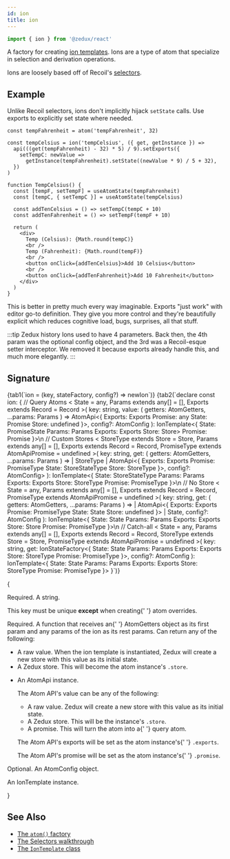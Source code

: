 ```yaml
---
id: ion
title: ion
---
```



```ts
import { ion } from '@zedux/react'
```

A factory for creating [ion templates](../classes/IonTemplate). Ions are a type of atom that specialize in selection and derivation operations.

Ions are loosely based off of Recoil's [selectors](https://recoiljs.org/docs/api-reference/core/selector).

## Example

Unlike Recoil selectors, ions don't implicitly hijack `setState` calls. Use exports to explicitly set state where needed.

```tsx live ecosystemId=ion/example resultVar=TempCelsius
const tempFahrenheit = atom('tempFahrenheit', 32)

const tempCelsius = ion('tempCelsius', ({ get, getInstance }) =>
  api(((get(tempFahrenheit) - 32) * 5) / 9).setExports({
    setTempC: newValue =>
      getInstance(tempFahrenheit).setState((newValue * 9) / 5 + 32),
  })
)

function TempCelsius() {
  const [tempF, setTempF] = useAtomState(tempFahrenheit)
  const [tempC, { setTempC }] = useAtomState(tempCelsius)

  const addTenCelsius = () => setTempC(tempC + 10)
  const addTenFahrenheit = () => setTempF(tempF + 10)

  return (
    <div>
      Temp (Celsius): {Math.round(tempC)}
      <br />
      Temp (Fahrenheit): {Math.round(tempF)}
      <br />
      <button onClick={addTenCelsius}>Add 10 Celsius</button>
      <br />
      <button onClick={addTenFahrenheit}>Add 10 Fahrenheit</button>
    </div>
  )
}
```

This is better in pretty much every way imaginable. Exports "just work" with editor go-to definition. They give you more control and they're beautifully explicit which reduces cognitive load, bugs, surprises, all that stuff.

:::tip Zedux history
Ions used to have 4 parameters. Back then, the 4th param was the optional config object, and the 3rd was a Recoil-esque setter interceptor. We removed it because exports already handle this, and much more elegantly.
:::

## Signature

<Tabs>
  {tab1(`ion = (key, stateFactory, config?) => newIon`)}
  {tab2(`declare const ion: {
  // Query Atoms
  <
    State = any,
    Params extends any[] = [],
    Exports extends Record<string, any> = Record<string, never>
  >(
    key: string,
    value: (
      getters: AtomGetters,
      ...params: Params
    ) => AtomApi<{
      Exports: Exports
      Promise: any
      State: Promise<State>
      Store: undefined
    }>,
    config?: AtomConfig<State>
  ): IonTemplate<{
    State: PromiseState<State>
    Params: Params
    Exports: Exports
    Store: Store<PromiseState<State>>
    Promise: Promise<State>
  }>\n
  // Custom Stores
  <
    StoreType extends Store<any> = Store<any>,
    Params extends any[] = [],
    Exports extends Record<string, any> = Record<string, never>,
    PromiseType extends AtomApiPromise = undefined
  >(
    key: string,
    get: (
      getters: AtomGetters,
      ...params: Params
    ) =>
      | StoreType
      | AtomApi<{
          Exports: Exports
          Promise: PromiseType
          State: StoreStateType<Store>
          Store: StoreType
        }>,
    config?: AtomConfig<StoreStateType<StoreType>>
  ): IonTemplate<{
    State: StoreStateType<StoreType>
    Params: Params
    Exports: Exports
    Store: StoreType
    Promise: PromiseType
  }>\n
  // No Store
  <
    State = any,
    Params extends any[] = [],
    Exports extends Record<string, any> = Record<string, never>,
    PromiseType extends AtomApiPromise = undefined
  >(
    key: string,
    get: (
      getters: AtomGetters,
      ...params: Params
    ) =>
      | AtomApi<{
          Exports: Exports
          Promise: PromiseType
          State: State
          Store: undefined
        }>
      | State,
    config?: AtomConfig<State>
  ): IonTemplate<{
    State: State
    Params: Params
    Exports: Exports
    Store: Store<State>
    Promise: PromiseType
  }>\n
  // Catch-all
  <
    State = any,
    Params extends any[] = [],
    Exports extends Record<string, any> = Record<string, never>,
    StoreType extends Store<any> = Store<any>,
    PromiseType extends AtomApiPromise = undefined
  >(
    key: string,
    get: IonStateFactory<{
      State: State
      Params: Params
      Exports: Exports
      Store: StoreType
      Promise: PromiseType
    }>,
    config?: AtomConfig<State>
  ): IonTemplate<{
    State: State
    Params: Params
    Exports: Exports
    Store: StoreType
    Promise: PromiseType
  }>
}`)}
</Tabs>

{<Legend>
  <Item name="key">
    <p>Required. A string.</p>
    <p>
      This key must be unique <b>except</b> when creating{' '}
      <Link to="../../walkthrough/overrides">atom overrides</Link>.
    </p>
    <div>
      <AtomKeyDesc />
    </div>
  </Item>
  <Item name="stateFactory">
    <p>
      Required. A function that receives an{' '}
      <Link to="../types/AtomGetters">AtomGetters</Link> object as its first
      param and any params of the ion as its rest params. Can return any of the
      following:
    </p>
    <ul className="spaced">
      <li>
        A raw value. When the ion template is instantiated, Zedux will create a
        new store with this value as its initial state.
      </li>
      <li>
        A <Link to="../classes/Store">Zedux store</Link>. This will become the
        atom instance's <code>.store</code>.
      </li>
      <li>
        <p>
          An <Link to="../classes/AtomApi">AtomApi</Link> instance.
        </p>
        <p>The Atom API's value can be any of the following:</p>
        <div>
          <ul>
            <li>
              A raw value. Zedux will create a new store with this value as its
              initial state.
            </li>
            <li>
              A Zedux store. This will be the instance's <code>.store</code>.
            </li>
            <li>
              A promise. This will turn the atom into a{' '}
              <Link to="../../walkthrough/query-atoms">query atom</Link>.
            </li>
          </ul>
        </div>
        <p>
          The Atom API's exports will be set as the atom instance's{' '}
          <code>.exports</code>.
        </p>
        <p>
          The Atom API's promise will be set as the atom instance's{' '}
          <code>.promise</code>.
        </p>
      </li>
    </ul>
  </Item>
  <Item name="config">
    <p>
      Optional. An <Link to="../types/AtomConfig">AtomConfig</Link> object.
    </p>
  </Item>
  <Item name="Returns">
    <p>
      An <Link to="../classes/IonTemplate">IonTemplate instance</Link>.
    </p>
  </Item>
</Legend>}

## See Also

- [The `atom()` factory](atom)
- [The Selectors walkthrough](../../walkthrough/selectors)
- [The `IonTemplate` class](../classes/IonTemplate)
